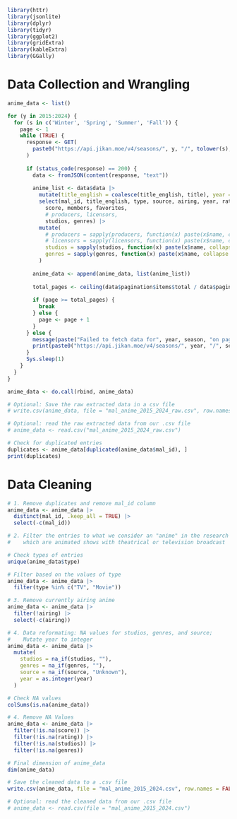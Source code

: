
```r
library(httr)
library(jsonlite)
library(dplyr)
library(tidyr)
library(ggplot2)
library(gridExtra)
library(kableExtra)
library(GGally)
```

# Data Collection and Wrangling

```r
anime_data <- list()

for (y in 2015:2024) {
  for (s in c('Winter', 'Spring', 'Summer', 'Fall')) {
    page <- 1
    while (TRUE) {
      response <- GET(
        paste0("https://api.jikan.moe/v4/seasons/", y, "/", tolower(s), "?page=", page)
      )
      
      if (status_code(response) == 200) {
        data <- fromJSON(content(response, "text"))
        
        anime_list <- data$data |>
          mutate(title_english = coalesce(title_english, title), year = coalesce(year, y)) |>
          select(mal_id, title_english, type, source, airing, year, rating, 
            score, members, favorites,
            # producers, licensors,
            studios, genres) |>
          mutate(
            # producers = sapply(producers, function(x) paste(x$name, collapse = ", ")),
            # licensors = sapply(licensors, function(x) paste(x$name, collapse = ", ")),
            studios = sapply(studios, function(x) paste(x$name, collapse = ", ")),
            genres = sapply(genres, function(x) paste(x$name, collapse = ", "))
          )
        
        anime_data <- append(anime_data, list(anime_list))
        
        total_pages <- ceiling(data$pagination$items$total / data$pagination$items$per_page)
        
        if (page >= total_pages) {
          break
        } else {
          page <- page + 1
        }
      } else {
        message(paste("Failed to fetch data for", year, season, "on page", page, ":", status_code(response)))
        print(paste0("https://api.jikan.moe/v4/seasons/", year, "/", season))
      }
      Sys.sleep(1)
    }
  }
}

anime_data <- do.call(rbind, anime_data)
```

```r
# Optional: Save the raw extracted data in a csv file
# write.csv(anime_data, file = "mal_anime_2015_2024_raw.csv", row.names = FALSE)
```

```r
# Optional: read the raw extracted data from our .csv file
# anime_data <- read.csv("mal_anime_2015_2024_raw.csv")
```

```r
# Check for duplicated entries
duplicates <- anime_data[duplicated(anime_data$mal_id), ]
print(duplicates)
```

# Data Cleaning

```r
# 1. Remove duplicates and remove mal_id column
anime_data <- anime_data |>
  distinct(mal_id, .keep_all = TRUE) |>
  select(-c(mal_id))
```

```r
# 2. Filter the entries to what we consider an "anime" in the research question,
#    which are animated shows with theatrical or television broadcast

# Check types of entries
unique(anime_data$type)

# Filter based on the values of type
anime_data <- anime_data |>
  filter(type %in% c("TV", "Movie"))
```

```r
# 3. Remove currently airing anime
anime_data <- anime_data |>
  filter(!airing) |>
  select(-c(airing))
```

```r
# 4. Data reformating: NA values for studios, genres, and source;
#    Mutate year to integer
anime_data <- anime_data |>
  mutate(
    studios = na_if(studios, ""),
    genres = na_if(genres, ""),
    source = na_if(source, "Unknown"),
    year = as.integer(year)
  )

# Check NA values
colSums(is.na(anime_data))
```

```r
# 4. Remove NA Values
anime_data <- anime_data |>
  filter(!is.na(score)) |>
  filter(!is.na(rating)) |>
  filter(!is.na(studios)) |>
  filter(!is.na(genres))
```

```r
# Final dimension of anime_data
dim(anime_data)
```

```r
# Save the cleaned data to a .csv file
write.csv(anime_data, file = "mal_anime_2015_2024.csv", row.names = FALSE)
```

```r
# Optional: read the cleaned data from our .csv file
# anime_data <- read.csv(file = "mal_anime_2015_2024.csv")
```